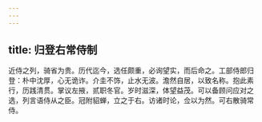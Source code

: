 ```yaml
---
---
---
```

title: 归登右常侍制
---



近侍之列，骑省为贵。历代迄今，选任颇重，必询望实，而后命之。工部侍郎归登：朴中沈厚，心无诡诈。介圭不饰，止水无波。澹然自居，以致名称。抱此素行，历践清贯。掌议左掖，贰职冬官。岁时滋深，体望益茂。可以备顾问应对之选，列言语侍从之臣。冠附貂蝉，立之于右。访诸时论，佥以为然。可右散骑常侍。